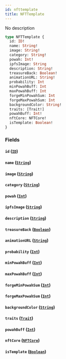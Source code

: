 ```yaml
---
id: nfttemplate
title: NFTTemplate
---
```



No description

```graphql
type NFTTemplate {
  id: ID!
  name: String!
  image: String!
  category: String!
  powah: Int!
  ipfsImage: String
  description: String!
  treasureBack: Boolean!
  animationURL: String!
  probability: Int
  minPowahBuff: Int
  maxPowahBuff: Int
  forgeMinPowahSum: Int
  forgeMaxPowahSum: Int
  backgroundColor: String!
  traits: [Trait!]
  powahBuff: Int!
  nftCore: NFTCore!
  isTemplate: Boolean!
}
```


### Fields

#### `id` ([`ID`](../../references/scalars/id))




#### `name` ([`String`](../../references/scalars/string))




#### `image` ([`String`](../../references/scalars/string))




#### `category` ([`String`](../../references/scalars/string))




#### `powah` ([`Int`](../../references/scalars/int))




#### `ipfsImage` ([`String`](../../references/scalars/string))




#### `description` ([`String`](../../references/scalars/string))




#### `treasureBack` ([`Boolean`](../../references/scalars/boolean))




#### `animationURL` ([`String`](../../references/scalars/string))




#### `probability` ([`Int`](../../references/scalars/int))




#### `minPowahBuff` ([`Int`](../../references/scalars/int))




#### `maxPowahBuff` ([`Int`](../../references/scalars/int))




#### `forgeMinPowahSum` ([`Int`](../../references/scalars/int))




#### `forgeMaxPowahSum` ([`Int`](../../references/scalars/int))




#### `backgroundColor` ([`String`](../../references/scalars/string))




#### `traits` ([`Trait`](../../references/objects/trait))




#### `powahBuff` ([`Int`](../../references/scalars/int))




#### `nftCore` ([`NFTCore`](../../references/objects/nftcore))




#### `isTemplate` ([`Boolean`](../../references/scalars/boolean))






